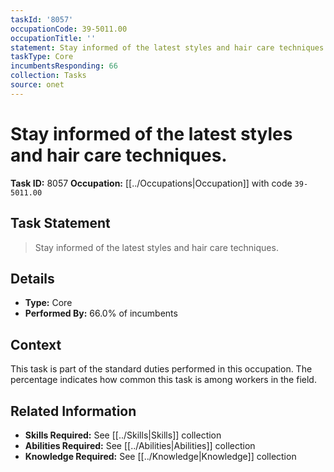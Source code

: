 ```yaml
---
taskId: '8057'
occupationCode: 39-5011.00
occupationTitle: ''
statement: Stay informed of the latest styles and hair care techniques.
taskType: Core
incumbentsResponding: 66
collection: Tasks
source: onet
---
```

# Stay informed of the latest styles and hair care techniques.

**Task ID:** 8057
**Occupation:** [[../Occupations|Occupation]] with code `39-5011.00`

## Task Statement

> Stay informed of the latest styles and hair care techniques.

## Details

- **Type:** Core
- **Performed By:** 66.0% of incumbents

## Context

This task is part of the standard duties performed in this occupation. The percentage indicates how common this task is among workers in the field.

## Related Information

- **Skills Required:** See [[../Skills|Skills]] collection
- **Abilities Required:** See [[../Abilities|Abilities]] collection
- **Knowledge Required:** See [[../Knowledge|Knowledge]] collection
